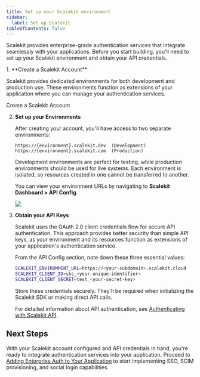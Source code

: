 ```yaml
---
title: Set up your Scalekit environment
sidebar:
  label: Set up Scalekit
tableOfContents: false
---
```



Scalekit provides enterprise-grade authentication services that integrate seamlessly with your applications. Before you start building, you'll need to set up your Scalekit environment and obtain your API credentials.

<Steps>
1. **Create a Scalekit Account**

   Scalekit provides dedicated environments for both development and production use. These environments function as extensions of your application where you can manage your authentication services.

   <LinkButton href="https://app.scalekit.com/ws/signup" variant="secondary" icon='right-arrow'>Create a Scalekit Account</LinkButton>

2. **Set up your Environments**

   After creating your account, you'll have access to two separate environments:

   ```showLineNumbers=false wrap
   https://{environment}.scalekit.dev  (Development)
   https://{environment}.scalekit.com  (Production)
   ```

   <Aside type="note">
     Development environments are perfect for testing, while production environments should be used for live systems. Each environment is isolated, so resources created in one cannot be transferred to another.
   </Aside>

   You can view your environment URLs by navigating to **Scalekit Dashboard > API Config**.

   ![](@/assets/docs/guides/extended/setup-scalekit/0.png)

3. **Obtain your API Keys**

   Scalekit uses the OAuth 2.0 client credentials flow for secure API authentication. This approach provides better security than simple API keys, as your environment and its resources function as extensions of your application's authentication service.

   From the API Config section, note down these three essential values:

   ```sh showLineNumbers=false wrap title="Development Environment"
   SCALEKIT_ENVIRONMENT_URL=https://<your-subdomain>.scalekit.cloud
   SCALEKIT_CLIENT_ID=skc_<your-unique-identifier>
   SCALEKIT_CLIENT_SECRET=test_<your-secret-key>
   ```

   <Aside type="tip">
     Store these credentials securely. They'll be required when initializing the Scalekit SDK or making direct API calls.
   </Aside>

   For detailed information about API authentication, see [Authenticating with Scalekit API](/reference/concepts/authenticate-scalekit-api).
</Steps>

## Next Steps

With your Scalekit account configured and API credentials in hand, you're ready to integrate authentication services into your application. Proceed to [Adding Enterprise Auth to Your Application](/manual/getting-started/installation) to start implementing SSO, SCIM provisioning, and social login capabilities.
